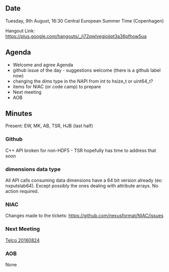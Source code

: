 ==Date==

Tuesday, 9th August, 16:30 Central European Summer Time (Copenhagen)

Hangout Link: https://plus.google.com/hangouts/_/j72qwlvegiojjpt3a36pfhow5ua

==Agenda==

* Welcome and agree Agenda
* github issue of the day - suggestions welcome (there is a github label now)
* changing the dims type in the NAPI from int to hsize_t or uint64_t?
* items for NIAC (or code camp) to prepare
* Next meeting
* AOB

==Minutes==

Present: EW, MK, AB, TSR, HJB (last half)

===Github===
C++ API broken for non-HDF5 - TSR hopefully has time to address that soon

===dimensions data type===
All API calls consuming data dimensions have a 64 bit version already (ex: nxputslab64). Except possibly the ones dealing with attribute arrays. No action required.

===NIAC===
Changes made to the tickets:
https://github.com/nexusformat/NIAC/issues

===Next Meeting===
[[Telco 20160824]]

===AOB===
None
